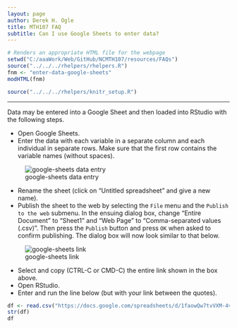 ```yaml
---
layout: page
author: Derek H. Ogle
title: MTH107 FAQ
subtitle: Can I use Google Sheets to enter data?
---
```


```r
# Renders an appropriate HTML file for the webpage
setwd("C:/aaaWork/Web/GitHub/NCMTH107/resources/FAQs")
source("../../../rhelpers/rhelpers.R")
fnm <- "enter-data-google-sheets"
modHTML(fnm)
```

```r
source("../../../rhelpers/knitr_setup.R")
```

----

Data may be entered into a Google Sheet and then loaded into RStudio with the following steps.

* Open Google Sheets.
* Enter the data with each variable in a separate column and each individual in separate rows.  Make sure that the first row contains the variable names (without spaces).

![google-sheets data entry](Figs/google-sheets-entry.JPG)

* Rename the sheet (click on "Untitled spreadsheet" and give a new name).
* Publish the sheet to the web by selecting the `File` menu and the `Publish to the web` submenu.  In the ensuing dialog box, change "Entire Document" to "Sheet1" and "Web Page" to "Comma-separated values (.csv)".  Then press the `Publish` button and press `OK` when asked to confirm publishing.  The dialog box will now look similar to that below.

![google-sheets link](Figs/google-sheets-link.JPG)

* Select and copy (CTRL-C or CMD-C) the entire link shown in the box above.
* Open RStudio.
* Enter and run the line below (but with your link between the quotes).

```r
df <- read.csv("https://docs.google.com/spreadsheets/d/1faowQw7tvVXM-4vM6CYEb6CjSMchMWLh17S5FWh1Pt4/pub?gid=0&single=true&output=csv")
str(df)
df
```
